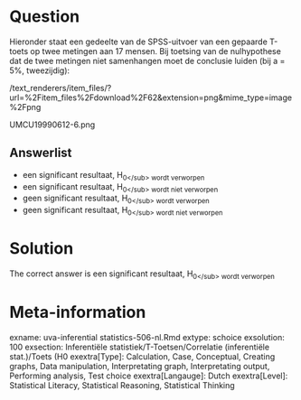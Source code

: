 Question
========

Hieronder staat een gedeelte van de SPSS-uitvoer van een gepaarde T-toets op twee metingen aan 17 mensen. Bij toetsing van de nulhypothese dat de twee metingen niet samenhangen moet de conclusie luiden (bij a = 5%, tweezijdig): 

 /text_renderers/item_files/?url=%2Fitem_files%2Fdownload%2F62&extension=png&mime_type=image%2Fpng 

 UMCU19990612-6.png 

Answerlist
----------
* een significant resultaat, H<sub>0<\/sub> wordt verworpen
* een significant resultaat, H<sub>0<\/sub> wordt niet verworpen
* geen significant resultaat, H<sub>0<\/sub> wordt verworpen
* geen significant resultaat, H<sub>0<\/sub> wordt niet verworpen

Solution
========

The correct answer is  een significant resultaat, H<sub>0<\/sub> wordt verworpen 

Meta-information
================
exname: uva-inferential statistics-506-nl.Rmd 
extype: schoice 
exsolution: 100 
exsection: Inferentiële statistiek/T-Toetsen/Correlatie (inferentiële stat.)/Toets (H0
exextra[Type]: Calculation, Case, Conceptual, Creating graphs, Data manipulation, Interpretating graph, Interpretating output, Performing analysis, Test choice 
exextra[Langauge]: Dutch 
exextra[Level]: Statistical Literacy, Statistical Reasoning, Statistical Thinking 
